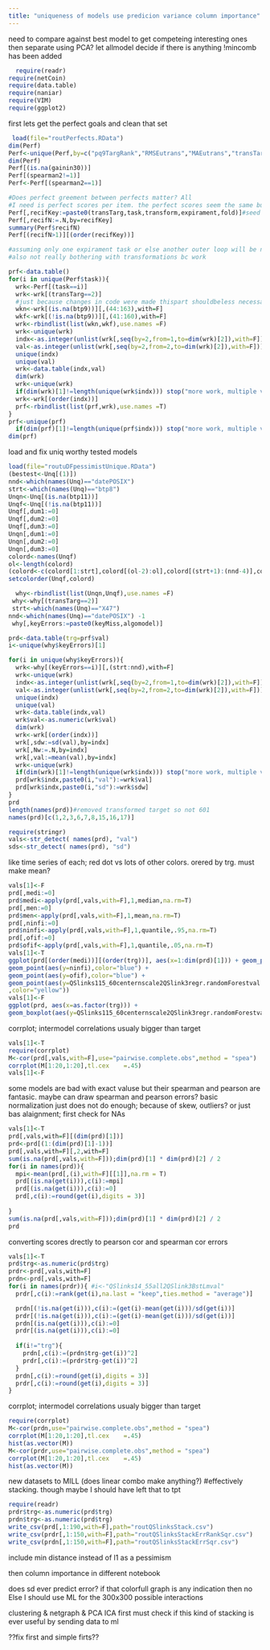---
title: "uniqueness of models use predicion variance column importance"
---
need to compare against best model to get competeing interesting ones
then separate using PCA? let allmodel decide if there is anything
!mincomb has been added
```{r}
  require(readr)
require(netCoin)
require(data.table)
require(naniar) 
require(VIM)
require(ggplot2)
```

first lets get the perfect goals and clean that set 
```{r}
 load(file="routPerfects.RData")
dim(Perf)
Perf<-unique(Perf,by=c("pq9TargRank","RMSEutrans","MAEutrans","transTarg","RMSEmean","RMSEmeantrain","seedit","transform","fold","task"))
dim(Perf)
Perf[(is.na(gainin30))]
Perf[(spearman2!=1)]
Perf<-Perf[(spearman2==1)]

#Does perfect greement between perfects matter? All 
#I need is perfect scores per item. the perfect scores seem the same but seed affects foldseed 222
Perf[,recifKey:=paste0(transTarg,task,transform,expirament,fold)]#seed seedit
Perf[,recifN:=.N,by=recifKey]
summary(Perf$recifN)
Perf[(recifN>1)][(order(recifKey))]

#assuming only one expirament task or else another outer loop will be needed
#also not really bothering with transformations bc work

prf<-data.table()
for(i in unique(Perf$task)){
  wrk<-Perf[(task==i)]
  wrk<-wrk[(transTarg==2)]
  #just because changes in code were made thispart shouldbeless necessarylater
  wkn<-wrk[(is.na(btp9))][,(44:163),with=F]
  wkf<-wrk[(!is.na(btp9))][,(41:160),with=F]
  wrk<-rbindlist(list(wkn,wkf),use.names =F)
  wrk<-unique(wrk)
  indx<-as.integer(unlist(wrk[,seq(by=2,from=1,to=dim(wrk)[2]),with=F]))
  val<-as.integer(unlist(wrk[,seq(by=2,from=2,to=dim(wrk)[2]),with=F]))
  unique(indx)
  unique(val)
  wrk<-data.table(indx,val)
  dim(wrk)
  wrk<-unique(wrk)
  if(dim(wrk)[1]!=length(unique(wrk$indx))) stop("more work, multiple valuse for same index")
  wrk<-wrk[(order(indx))]
  prf<-rbindlist(list(prf,wrk),use.names =T)
}
prf<-unique(prf)
  if(dim(prf)[1]!=length(unique(prf$indx))) stop("more work, multiple valuse for same index")
dim(prf)
```
load and fix uniq worthy tested models
```{r}
load(file="routuDFpessimistUnique.RData")
(bestest<-Unq[(1)])
nnd<-which(names(Unq)=="datePOSIX")
strt<-which(names(Unq)=="btp8")
Unqn<-Unq[(is.na(btp11))]
Unqf<-Unq[(!is.na(btp11))]
Unqf[,dum1:=0]
Unqf[,dum2:=0]
Unqf[,dum3:=0]
Unqn[,dum1:=0]
Unqn[,dum2:=0]
Unqn[,dum3:=0]
colord<-names(Unqf)
ol<-length(colord)
(colord<-c(colord[1:strt],colord[(ol-2):ol],colord[(strt+1):(nnd-4)],colord[(nnd):(ol-3)]))
setcolorder(Unqf,colord)

```


```{r}
  why<-rbindlist(list(Unqn,Unqf),use.names =F)
 why<-why[(transTarg==2)]
 strt<-which(names(Unq)=="X47")
nnd<-which(names(Unq)=="datePOSIX") -1
 why[,keyErrors:=paste0(keyMiss,algomodel)]

prd<-data.table(trg=prf$val)
i<-unique(why$keyErrors)[1]

for(i in unique(why$keyErrors)){
  wrk<-why[(keyErrors==i)][,(strt:nnd),with=F]
  wrk<-unique(wrk)
  indx<-as.integer(unlist(wrk[,seq(by=2,from=1,to=dim(wrk)[2]),with=F]))
  val<-as.integer(unlist(wrk[,seq(by=2,from=2,to=dim(wrk)[2]),with=F]))
  unique(indx)
  unique(val)
  wrk<-data.table(indx,val)
  wrk$val<-as.numeric(wrk$val)
  dim(wrk)
  wrk<-wrk[(order(indx))]
  wrk[,sdw:=sd(val),by=indx]
  wrk[,Nw:=.N,by=indx]
  wrk[,val:=mean(val),by=indx]
  wrk<-unique(wrk)
  if(dim(wrk)[1]!=length(unique(wrk$indx))) stop("more work, multiple valuse for same index")
  prd[wrk$indx,paste0(i,"val"):=wrk$val]
  prd[wrk$indx,paste0(i,"sd"):=wrk$sdw]
}
prd
length(names(prd))#removed transformed target so not 601
names(prd)[c(1,2,3,6,7,8,15,16,17)]

require(stringr)
vals<-str_detect( names(prd), "val")
sds<-str_detect( names(prd), "sd")
```
like time series of each; red dot vs lots of other colors. orered by trg. must make mean?

```{r}
vals[1]<-F
prd[,medi:=0]
prd$medi<-apply(prd[,vals,with=F],1,median,na.rm=T)
prd[,men:=0]
prd$men<-apply(prd[,vals,with=F],1,mean,na.rm=T)
prd[,ninfi:=0]
prd$ninfi<-apply(prd[,vals,with=F],1,quantile,.95,na.rm=T)
prd[,ofif:=0]
prd$ofif<-apply(prd[,vals,with=F],1,quantile,.05,na.rm=T)
vals[1]<-T
ggplot(prd[(order(medi))][(order(trg))], aes(x=1:dim(prd)[1])) + geom_point(aes(y=medi),color="green") + geom_point(aes(y=trg),color="red") + 
geom_point(aes(y=ninfi),color="blue") +
geom_point(aes(y=ofif),color="blue") +
geom_point(aes(y=QSlinks115_60centernscale2QSlink3regr.randomForestval
,color="yellow"))
vals[1]<-F
ggplot(prd, aes(x=as.factor(trg))) +
geom_boxplot(aes(y=QSlinks115_60centernscale2QSlink3regr.randomForestval))
```
corrplot; intermodel correlations usualy bigger than target
```{r}
vals[1]<-T
require(corrplot)
M<-cor(prd[,vals,with=F],use="pairwise.complete.obs",method = "spea")
corrplot(M[1:20,1:20],tl.cex	=.45)
vals[1]<-F
```
some models are bad with exact valuse but their spearman and pearson are fantasic. maybe can draw spearman and pearson errors? basic normalization just does not do enough; because of skew, outliers? or just bas alaignment;
first check for NAs
```{r}

vals[1]<-T
prd[,vals,with=F][(dim(prd)[1])]
prd<-prd[(1:(dim(prd)[1]-1))]
prd[,vals,with=F][,2,with=F]
sum(is.na(prd[,vals,with=F]));dim(prd)[1] * dim(prd)[2] / 2
for(i in names(prd)){
  mpi<-mean(prd[,(i),with=F][[1]],na.rm = T)
  prd[(is.na(get(i))),c(i):=mpi]
  prd[(is.na(get(i))),c(i):=0]
  prd[,c(i):=round(get(i),digits = 3)]
  
}
sum(is.na(prd[,vals,with=F]));dim(prd)[1] * dim(prd)[2] / 2
prd
```

converting scores drectly to pearson cor and spearman cor errors
```{r}
vals[1]<-T
prd$trg<-as.numeric(prd$trg)
prdr<-prd[,vals,with=F]
prdn<-prd[,vals,with=F]
for(i in names(prdr)){ #i<-"QSlinks14_55all2QSlink3BstLmval"
  prdr[,c(i):=rank(get(i),na.last = "keep",ties.method = "average")]

  prdn[(!is.na(get(i))),c(i):=(get(i)-mean(get(i)))/sd(get(i))]  
  prdr[(!is.na(get(i))),c(i):=(get(i)-mean(get(i)))/sd(get(i))]
  prdn[(is.na(get(i))),c(i):=0]  
  prdr[(is.na(get(i))),c(i):=0]
  
  if(i!="trg"){
    prdn[,c(i):=(prdn$trg-get(i))^2]  
    prdr[,c(i):=(prdr$trg-get(i))^2]
  }
  prdn[,c(i):=round(get(i),digits = 3)]
  prdr[,c(i):=round(get(i),digits = 3)]
}
```
corrplot; intermodel correlations usualy bigger than target
```{r}

require(corrplot)
M<-cor(prdn,use="pairwise.complete.obs",method = "spea")
corrplot(M[1:20,1:20],tl.cex	=.45)
hist(as.vector(M))
M<-cor(prdr,use="pairwise.complete.obs",method = "spea")
corrplot(M[1:20,1:20],tl.cex	=.45)
hist(as.vector(M))
```
new datasets to MILL (does linear combo make anything?) #effectively stacking. though maybe I should have left that to tpt
```{r}

require(readr)
prdr$trg<-as.numeric(prd$trg)
prdn$trg<-as.numeric(prd$trg)
write_csv(prd[,1:190,with=F],path="routQSlinksStack.csv")
write_csv(prdr[,1:150,with=F],path="routQSlinksStackErrRankSqr.csv")
write_csv(prdn[,1:150,with=F],path="routQSlinksStackErrSqr.csv")
```

include min distance instead of l1 as a pessimism

then column importance in different notebook


does sd ever predict error?
if that colorfull graph is any indication then no
Else I should use ML for the 300x300 possible interactions

clustering & netgraph & PCA ICA 
first must check if this kind of stacking is ever useful by sending data to ml

??fix first and simple firts??
